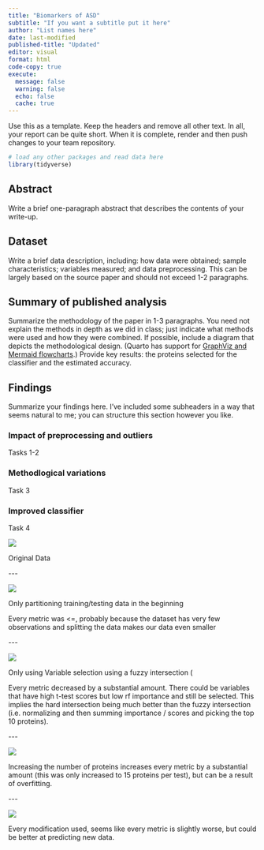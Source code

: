 ---
title: "Biomarkers of ASD"
subtitle: "If you want a subtitle put it here"
author: "List names here"
date: last-modified
published-title: "Updated"
editor: visual
format: html
code-copy: true
execute:
  message: false
  warning: false
  echo: false
  cache: true
---

Use this as a template. Keep the headers and remove all other text. In all, your report can be quite short. When it is complete, render and then push changes to your team repository.

```{r}
# load any other packages and read data here
library(tidyverse)
```

## Abstract

Write a brief one-paragraph abstract that describes the contents of your write-up.

## Dataset

Write a brief data description, including: how data were obtained; sample characteristics; variables measured; and data preprocessing. This can be largely based on the source paper and should not exceed 1-2 paragraphs.

## Summary of published analysis

Summarize the methodology of the paper in 1-3 paragraphs. You need not explain the methods in depth as we did in class; just indicate what methods were used and how they were combined. If possible, include a diagram that depicts the methodological design. (Quarto has support for [GraphViz and Mermaid flowcharts](https://quarto.org/docs/authoring/diagrams.html).) Provide key results: the proteins selected for the classifier and the estimated accuracy.

## Findings

Summarize your findings here. I've included some subheaders in a way that seems natural to me; you can structure this section however you like.

### Impact of preprocessing and outliers

Tasks 1-2

### Methodlogical variations

Task 3

### Improved classifier

Task 4

![](images/{EA2B8C34-FA72-4C73-94F7-576B52323F91}.png)

Original Data

\-\--

![](images/Screenshot 2024-10-30 132806.png)

Only partitioning training/testing data in the beginning

Every metric was \<=, probably because the dataset has very few observations and splitting the data makes our data even smaller

\-\--

![](images/{288B04D4-E7AE-4BEE-98E0-6ADAF5EF8BFB}.png)

Only using Variable selection using a fuzzy intersection (

Every metric decreased by a substantial amount. There could be variables that have high t-test scores but low rf importance and still be selected. This implies the hard intersection being much better than the fuzzy intersection (i.e. normalizing and then summing importance / scores and picking the top 10 proteins).

\-\--

![](images/{92247D20-EE0F-44B1-8F73-0CB2ADD2446F}.png)

Increasing the number of proteins increases every metric by a substantial amount (this was only increased to 15 proteins per test), but can be a result of overfitting.

\-\--

![](images/{E13BA343-E920-4393-8385-0397ADDB4875}.png)

Every modification used, seems like every metric is slightly worse, but could be better at predicting new data.
